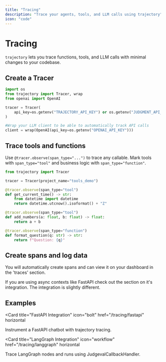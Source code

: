 ```yaml
---
title: "Tracing"
description: "Trace your agents, tools, and LLM calls using trajectory"
icon: "code"
---
```


# Tracing

`trajectory` lets you trace functions, tools, and LLM calls with minimal changes to your codebase.

## Create a Tracer

```py title="tracer.py"
import os
from trajectory import Tracer, wrap
from openai import OpenAI

tracer = Tracer(
    api_key=os.getenv("TRAJECTORY_API_KEY") or os.getenv("JUDGMENT_API_KEY"),    
)

#Wrap your LLM client to be able to automatically track API calls
client = wrap(OpenAI(api_key=os.getenv("OPENAI_API_KEY")))
```

## Trace tools and functions

Use `@tracer.observe(span_type="...")` to trace any callable. Mark tools with `span_type="tool"` and business logic with `span_type="function"`.

```py title="tools.py"
from trajectory import Tracer

tracer = Tracer(project_name="tools_demo")

@tracer.observe(span_type="tool")
def get_current_time() -> str:
    from datetime import datetime
    return datetime.utcnow().isoformat() + "Z"

@tracer.observe(span_type="tool")
def add_numbers(a: float, b: float) -> float:
    return a + b

@tracer.observe(span_type="function")
def format_question(q: str) -> str:
    return f"Question: {q}"
```

## Create spans and log data

You will automatically create spans and can view it on your dashboard in the 'traces' section. 

If you are using async contexts like FastAPI check out the section on it's integration. 
The integration is slightly different. 

## Examples

<Card
  title="FastAPI Integration"
  icon="bolt"
  href="/tracing/fastapi"
  horizontal
>
  Instrument a FastAPI chatbot with trajectory tracing.
</Card>

<Card
  title="LangGraph Integration"
  icon="workflow"
  href="/tracing/langgraph"
  horizontal
>
  Trace LangGraph nodes and runs using JudgevalCallbackHandler.
</Card>